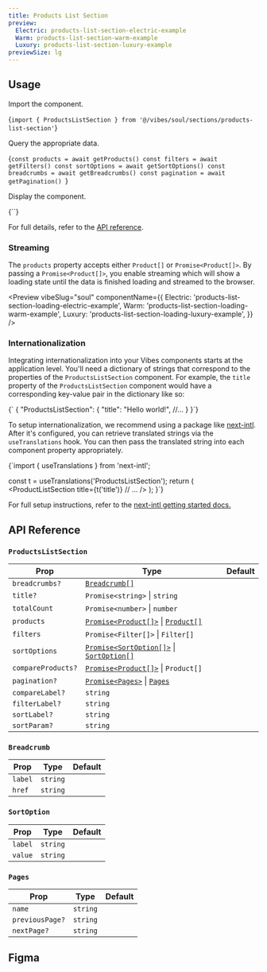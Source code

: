 ```yaml
---
title: Products List Section
preview:
  Electric: products-list-section-electric-example
  Warm: products-list-section-warm-example
  Luxury: products-list-section-luxury-example
previewSize: lg
---
```


## Usage

Import the component.

<CodeBlock lang="bash">{`import { ProductsListSection } from '@/vibes/soul/sections/products-list-section'`}</CodeBlock>

Query the appropriate data.

<CodeBlock lang="bash">{`const products = await getProducts()
const filters = await getFilters()
const sortOptions = await getSortOptions()
const breadcrumbs = await getBreadcrumbs()
const pagination = await getPagination()
`}</CodeBlock>

Display the component.

<CodeBlock lang="bash">
  {`<ProductsListSection
    title="Plants"
    breadcrumbs={breadcrumbs}
    products={products}
    totalCount={products.length}
    filters={filters}
    sortOptions={sortOptions}
    pagination={pagination}
/>`}
</CodeBlock>

For full details, refer to the [API reference](#api-reference).

### Streaming

The `products` property accepts either `Product[]` or `Promise<Product[]>`. By passing a `Promise<Product[]>`, you enable streaming which will show a loading state until the data is finished loading and streamed to the browser.

<Preview
  vibeSlug="soul"
  componentName={{
    Electric: 'products-list-section-loading-electric-example',
    Warm: 'products-list-section-loading-warm-example',
    Luxury: 'products-list-section-loading-luxury-example',
  }}
/>

### Internationalization

Integrating internationalization into your Vibes components starts at the application level. You'll need a dictionary of strings that correspond to the properties of the `ProductsListSection` component. For example, the `title` property of the `ProductsListSection` component would have a corresponding key-value pair in the dictionary like so:

<CodeBlock lang="json">
  {`
{
  "ProductsListSection": {
    "title": "Hello world!",
    //...
  }
}`}
</CodeBlock>

To setup internationalization, we recommend using a package like [next-intl](https://next-intl-docs.vercel.app/). After it's configured, you can retrieve translated strings via the `useTranslations` hook. You can then pass the translated string into each component property appropriately.

<CodeBlock lang="tsx">
  {`import { useTranslations } from 'next-intl';
 
  const t = useTranslations('ProductsListSection');
  return (
        <ProductListSection
            title={t('title')}
            // ...
        />
  );
}`}
</CodeBlock>

For full setup instructions, refer to the [next-intl getting started docs.](https://next-intl-docs.vercel.app/docs/getting-started)

## API Reference

### `ProductsListSection`

| Prop               | Type                                                                                                      | Default |
| ------------------ | --------------------------------------------------------------------------------------------------------- | ------- |
| `breadcrumbs?`     | [`Breadcrumb[]`](#breadcrumb)                                                                             |         |
| `title?`           | `Promise<string>` \| `string`                                                                             |         |
| `totalCount`       | `Promise<number>` \| `number`                                                                             |         |
| `products`         | [`Promise<Product[]>`](/docs/soul/product-card#product) \| [`Product[]`](/docs/soul/product-card#product) |         |
| `filters`          | `Promise<Filter[]>` \| `Filter[]`                                                                         |         |
| `sortOptions`      | [`Promise<SortOption[]>`](#sortoption) \| [`SortOption[]`](#sortoption)                                   |         |
| `compareProducts?` | [`Promise<Product[]>`](#product) \| `Product[]`                                                           |         |
| `pagination?`      | [`Promise<Pages>`](#pages) \| [`Pages`](#pages)                                                           |         |
| `compareLabel?`    | `string`                                                                                                  |         |
| `filterLabel?`     | `string`                                                                                                  |         |
| `sortLabel?`       | `string`                                                                                                  |         |
| `sortParam?`       | `string`                                                                                                  |         |

### `Breadcrumb`

| Prop    | Type     | Default |
| ------- | -------- | ------- |
| `label` | `string` |         |
| `href`  | `string` |         |

### `SortOption`

| Prop    | Type     | Default |
| ------- | -------- | ------- |
| `label` | `string` |         |
| `value` | `string` |         |

### `Pages`

| Prop            | Type     | Default |
| --------------- | -------- | ------- |
| `name`          | `string` |         |
| `previousPage?` | `string` |         |
| `nextPage?`     | `string` |         |

## Figma

<Figma url="https://www.figma.com/design/kgCf8OkDCe90wBSKNNqueL/Soul-Vibe?node-id=1720-21795&t=RzBeIql49iCnmSMw-4" />
